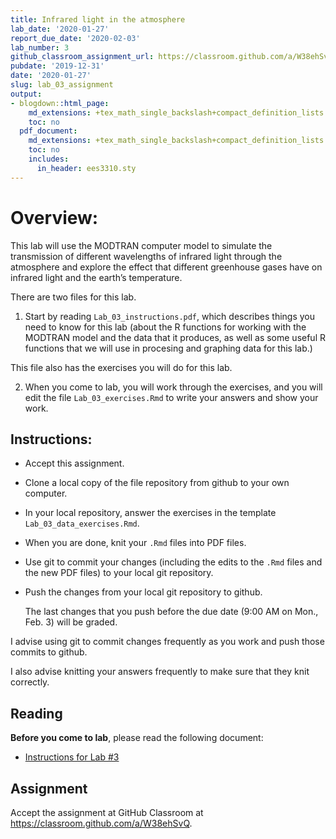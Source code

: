```yaml
---
title: Infrared light in the atmosphere
lab_date: '2020-01-27'
report_due_date: '2020-02-03'
lab_number: 3
github_classroom_assignment_url: https://classroom.github.com/a/W38ehSvQ
pubdate: '2019-12-31'
date: '2020-01-27'
slug: lab_03_assignment
output:
- blogdown::html_page:
    md_extensions: +tex_math_single_backslash+compact_definition_lists
    toc: no
  pdf_document:
    md_extensions: +tex_math_single_backslash+compact_definition_lists
    toc: no
    includes:
      in_header: ees3310.sty
---
```

# Overview:

This lab will use the MODTRAN computer model to simulate the transmission of different wavelengths of infrared light through the atmosphere and explore the effect that different greenhouse gases have on infrared light and the earth's temperature.

There are two files for this lab.

1. Start by reading `Lab_03_instructions.pdf`, which describes things you need
to know for this lab (about the R functions for working with the MODTRAN model
and the data that it produces, as well as some useful R functions that we will
use in procesing and graphing data for this lab.)

This file also has the exercises you will do for this lab.

2. When you come to lab, you will work through the exercises, and you will
edit the file `Lab_03_exercises.Rmd` to write your answers and show your
work.

## Instructions:

* Accept this assignment.
* Clone a local copy of the file repository from github to your
  own computer.
* In your local repository, answer the exercises in the template
  `Lab_03_data_exercises.Rmd`.
* When you are done, knit your `.Rmd` files into PDF files.
* Use git to commit your changes (including the edits to the `.Rmd` files
  and the new PDF files) to your local git repository.
* Push the changes from your local git repository to github.

    The last changes that you push before the due date 
    (9:00 AM on Mon., Feb. 3) will be graded.

I advise using git to commit changes frequently as you work and push those commits
to github.

I also advise knitting your answers frequently to make sure that they 
knit correctly.

## Reading

**Before you come to lab**, please read the following document:

* [Instructions for Lab #3](/lab_docs/lab_03_instructions){target="_blank"}

## Assignment

Accept the assignment at GitHub Classroom at <https://classroom.github.com/a/W38ehSvQ>.
